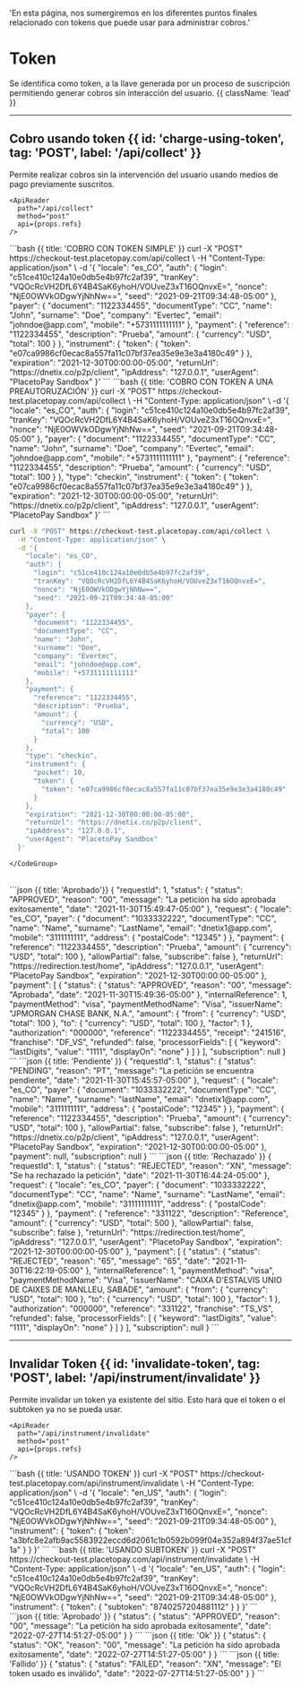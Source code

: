  'En esta página, nos sumergiremos en los diferentes puntos finales relacionado con tokens que puede usar para administrar cobros.'


# Token

Se identifica como token, a la llave generada por un proceso de suscripción permitiendo generar cobros sin interacción del usuario. {{ className: 'lead' }}

---

## Cobro usando token {{ id: 'charge-using-token', tag: 'POST', label: '/api/collect' }}

<Row>
  <Col>
    Permite realizar cobros sin la intervención del usuario usando medios de pago previamente suscritos.

    <ApiReader
      path="/api/collect"
      method="post"
      api={props.refs}
    />
  </Col>
  <Col sticky>
    <CodeGroup title="Solicitud" tag="POST" label="/api/collect">
```bash {{ title: 'COBRO CON TOKEN SIMPLE' }}
curl -X "POST" https://checkout-test.placetopay.com/api/collect \
  -H "Content-Type: application/json" \
  -d '{
    "locale": "es_CO",
    "auth": {
      "login": "c51ce410c124a10e0db5e4b97fc2af39",
      "tranKey": "VQOcRcVH2DfL6Y4B4SaK6yhoH/VOUveZ3xT16OQnvxE=",
      "nonce": "NjE0OWVkODgwYjNhNw==",
      "seed": "2021-09-21T09:34:48-05:00"
    },
    "payer": {
      "document": "1122334455",
      "documentType": "CC",
      "name": "John",
      "surname": "Doe",
      "company": "Evertec",
      "email": "johndoe@app.com",
      "mobile": "+5731111111111"
    },
    "payment": {
      "reference": "1122334455",
      "description": "Prueba",
      "amount": {
        "currency": "USD",
        "total": 100
      }
    },
    "instrument": {
      "token": {
        "token": "e07ca9986cf0ecac8a557fa11c07bf37ea35e9e3e3a4180c49"
      }
    },
    "expiration": "2021-12-30T00:00:00-05:00",
    "returnUrl": "https://dnetix.co/p2p/client",
    "ipAddress": "127.0.0.1",
    "userAgent": "PlacetoPay Sandbox"
  }'
```
```bash {{ title: 'COBRO CON TOKEN A UNA PREAUTORUZACIÓN' }}
curl -X "POST" https://checkout-test.placetopay.com/api/collect \
  -H "Content-Type: application/json" \
  -d '{
    "locale": "es_CO",
    "auth": {
      "login": "c51ce410c124a10e0db5e4b97fc2af39",
      "tranKey": "VQOcRcVH2DfL6Y4B4SaK6yhoH/VOUveZ3xT16OQnvxE=",
      "nonce": "NjE0OWVkODgwYjNhNw==",
      "seed": "2021-09-21T09:34:48-05:00"
    },
    "payer": {
      "document": "1122334455",
      "documentType": "CC",
      "name": "John",
      "surname": "Doe",
      "company": "Evertec",
      "email": "johndoe@app.com",
      "mobile": "+5731111111111"
    },
    "payment": {
      "reference": "1122334455",
      "description": "Prueba",
      "amount": {
        "currency": "USD",
        "total": 100
      }
    },
    "type": "checkin",
    "instrument": {
      "token": {
        "token": "e07ca9986cf0ecac8a557fa11c07bf37ea35e9e3e3a4180c49"
      }
    },
    "expiration": "2021-12-30T00:00:00-05:00",
    "returnUrl": "https://dnetix.co/p2p/client",
    "ipAddress": "127.0.0.1",
    "userAgent": "PlacetoPay Sandbox"
  }'
```

```bash {{ title: 'COBRO CON BOLSILLO DE TARJETA' }}
curl -X "POST" https://checkout-test.placetopay.com/api/collect \
  -H "Content-Type: application/json" \
  -d '{
    "locale": "es_CO",
    "auth": {
      "login": "c51ce410c124a10e0db5e4b97fc2af39",
      "tranKey": "VQOcRcVH2DfL6Y4B4SaK6yhoH/VOUveZ3xT16OQnvxE=",
      "nonce": "NjE0OWVkODgwYjNhNw==",
      "seed": "2021-09-21T09:34:48-05:00"
    },
    "payer": {
      "document": "1122334455",
      "documentType": "CC",
      "name": "John",
      "surname": "Doe",
      "company": "Evertec",
      "email": "johndoe@app.com",
      "mobile": "+5731111111111"
    },
    "payment": {
      "reference": "1122334455",
      "description": "Prueba",
      "amount": {
        "currency": "USD",
        "total": 100
      }
    },
    "type": "checkin",
    "instrument": {
      "pocket": 10,
      "token": {
        "token": "e07ca9986cf0ecac8a557fa11c07bf37ea35e9e3e3a4180c49"
      }
    },
    "expiration": "2021-12-30T00:00:00-05:00",
    "returnUrl": "https://dnetix.co/p2p/client",
    "ipAddress": "127.0.0.1",
    "userAgent": "PlacetoPay Sandbox"
  }'
```
    </CodeGroup>
  </Col>
</Row>

<Row>
  <Col>
    <ApiReader
      path="/api/collect"
      method="post"
      type="response"
      api={props.refs}
    />
  </Col>
<Col sticky>
  <br />
  <CodeGroup title="Respuesta">
```json {{ title: 'Aprobado'}}
{
  "requestId": 1,
  "status": {
    "status": "APPROVED",
    "reason": "00",
    "message": "La petición ha sido aprobada exitosamente",
    "date": "2021-11-30T15:49:47-05:00"
  },
  "request": {
    "locale": "es_CO",
    "payer": {
      "document": "1033332222",
      "documentType": "CC",
      "name": "Name",
      "surname": "LastName",
      "email": "dnetix1@app.com",
      "mobile": "3111111111",
      "address": {
        "postalCode": "12345"
      }
    },
    "payment": {
      "reference": "1122334455",
      "description": "Prueba",
      "amount": {
        "currency": "USD",
        "total": 100
      },
      "allowPartial": false,
      "subscribe": false
    },
    "returnUrl": "https://redirection.test/home",
    "ipAddress": "127.0.0.1",
    "userAgent": "PlacetoPay Sandbox",
    "expiration": "2021-12-30T00:00:00-05:00"
  },
  "payment": [
    {
      "status": {
        "status": "APPROVED",
        "reason": "00",
        "message": "Aprobada",
        "date": "2021-11-30T15:49:36-05:00"
      },
      "internalReference": 1,
      "paymentMethod": "visa",
      "paymentMethodName": "Visa",
      "issuerName": "JPMORGAN CHASE BANK, N.A.",
      "amount": {
        "from": {
          "currency": "USD",
          "total": 100
        },
        "to": {
          "currency": "USD",
          "total": 100
        },
        "factor": 1
      },
      "authorization": "000000",
      "reference": "1122334455",
      "receipt": "241516",
      "franchise": "DF_VS",
      "refunded": false,
      "processorFields": [
        {
          "keyword": "lastDigits",
          "value": "1111",
          "displayOn": "none"
        }
      ]
    }
  ],
  "subscription": null
}
```
```json {{ title: 'Pendiente' }}
{
  "requestId": 1,
  "status": {
    "status": "PENDING",
    "reason": "PT",
    "message": "La petición se encuentra pendiente",
    "date": "2021-11-30T15:45:57-05:00"
  },
  "request": {
    "locale": "es_CO",
    "payer": {
      "document": "1033332222",
      "documentType": "CC",
      "name": "Name",
      "surname": "lastName",
      "email": "dnetix1@app.com",
      "mobile": "3111111111",
      "address": {
        "postalCode": "12345"
      }
    },
    "payment": {
      "reference": "1122334455",
      "description": "Prueba",
      "amount": {
        "currency": "USD",
        "total": 100
      },
      "allowPartial": false,
      "subscribe": false
    },
    "returnUrl": "https://dnetix.co/p2p/client",
    "ipAddress": "127.0.0.1",
    "userAgent": "PlacetoPay Sandbox",
    "expiration": "2021-12-30T00:00:00-05:00"
  },
  "payment": null,
  "subscription": null
}
```
```json {{ title: 'Rechazado' }}
{
  "requestId": 1,
  "status": {
    "status": "REJECTED",
    "reason": "XN",
    "message": "Se ha rechazado la petición",
    "date": "2021-11-30T16:44:24-05:00"
  },
  "request": {
    "locale": "es_CO",
    "payer": {
      "document": "1033332222",
      "documentType": "CC",
      "name": "Name",
      "surname": "LastName",
      "email": "dnetix@app.com",
      "mobile": "31111111111",
      "address": {
        "postalCode": "12345"
      }
    },
    "payment": {
      "reference": "331122",
      "description": "Reference",
      "amount": {
        "currency": "USD",
        "total": 500
      },
      "allowPartial": false,
      "subscribe": false
    },
    "returnUrl": "https://redirection.test/home",
    "ipAddress": "127.0.0.1",
    "userAgent": "PlacetoPay Sandbox",
    "expiration": "2021-12-30T00:00:00-05:00"
  },
  "payment": [
    {
      "status": {
        "status": "REJECTED",
        "reason": "65",
        "message": "65",
        "date": "2021-11-30T16:22:19-05:00"
      },
      "internalReference": 1,
      "paymentMethod": "visa",
      "paymentMethodName": "Visa",
      "issuerName": "CAIXA D'ESTALVIS UNIO DE CAIXES DE MANLLEU, SABADE",
      "amount": {
        "from": {
          "currency": "USD",
          "total": 100
        },
        "to": {
          "currency": "USD",
          "total": 100
        },
        "factor": 1
      },
      "authorization": "000000",
      "reference": "331122",
      "franchise": "TS_VS",
      "refunded": false,
      "processorFields": [
        {
          "keyword": "lastDigits",
          "value": "1111",
          "displayOn": "none"
        }
      ]
    }
  ],
  "subscription": null
}
```
    </CodeGroup>
  </Col>
</Row>

---

## Invalidar Token {{ id: 'invalidate-token', tag: 'POST', label: '/api/instrument/invalidate' }}

<Row>
  <Col>
    Permite invalidar un token ya existente del sitio. Esto hará que el token o el subtoken ya no se pueda usar.

    <ApiReader
      path="/api/instrument/invalidate"
      method="post"
      api={props.refs}
    />
  </Col>
  <Col sticky>
    <CodeGroup title="Solicitud" tag="POST" label="/api/instrument/invalidate">
```bash {{ title: 'USANDO TOKEN' }}
curl -X "POST" https://checkout-test.placetopay.com/api/instrument/invalidate \
  -H "Content-Type: application/json" \
  -d '{
    "locale": "en_US",
    "auth": {
        "login": "c51ce410c124a10e0db5e4b97fc2af39",
        "tranKey": "VQOcRcVH2DfL6Y4B4SaK6yhoH/VOUveZ3xT16OQnvxE=",
        "nonce": "NjE0OWVkODgwYjNhNw==",
        "seed": "2021-09-21T09:34:48-05:00"
    },
    "instrument": {
      "token": {
        "token": "a3bfc8e2afb9ac5583922eccd6d2061c1b0592b099f04e352a894f37ae51cf1a"
      }
    }
  }'
```
```bash {{ title: 'USANDO SUBTOKEN' }}
curl -X "POST" https://checkout-test.placetopay.com/api/instrument/invalidate \
  -H "Content-Type: application/json" \
  -d '{
    "locale": "en_US",
    "auth": {
        "login": "c51ce410c124a10e0db5e4b97fc2af39",
        "tranKey": "VQOcRcVH2DfL6Y4B4SaK6yhoH/VOUveZ3xT16OQnvxE=",
        "nonce": "NjE0OWVkODgwYjNhNw==",
        "seed": "2021-09-21T09:34:48-05:00"
    },
    "instrument": {
      "token": {
        "subtoken": "8740257204881112"
      }
    }
  }'
```
    </CodeGroup>
  </Col>
</Row>

<Row>
  <Col>
    <ApiReader
      path="/api/instrument/invalidate"
      method="post"
      type="response"
      api={props.refs}
    />
  </Col>
  <Col sticky>
    <br />
    <CodeGroup title="Respuesta">
```json {{ title: 'Aprobado' }}
{
  "status": {
    "status": "APPROVED",
    "reason": "00",
    "message": "La petición ha sido aprobada exitosamente",
    "date": "2022-07-27T14:51:27-05:00"
  }
}
```
```json {{ title: 'Ok' }}
{
  "status": {
    "status": "OK",
    "reason": "00",
    "message": "La petición ha sido aprobada exitosamente",
    "date": "2022-07-27T14:51:27-05:00"
  }
}
```
```json {{ title: 'Fallido' }}
{
  "status": {
    "status": "FAILED",
    "reason": "XN",
    "message": "El token usado es inválido",
    "date": "2022-07-27T14:51:27-05:00"
  }
}
```
    </CodeGroup>
  </Col>
</Row>